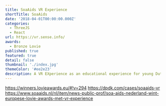```yaml
---
title: SoaAids VR Experience
shortTitle: SoaAids
date: '2018-04-01T00:00:00.000Z'
categories:
  - ThreeJS
  - React
url: https://vr.sense.info/
awards:
  - Bronze Lovie
published: true
featured: true
detail: false
thumbnail: './index.jpg'
themeColor: '#ee2e23'
description: A VR EXperience as an educational experience for young Dutch people who are sexually active, with the aim to raise awareness for safe sex.
---
```


https://winners.lovieawards.eu/#!v=294
https://dpdk.com/cases/soaaids-vr
https://www.soaaids.nl/nl/item/news-public-prof/soa-aids-nederland-wint-europese-lovie-awards-met-vr-experience
